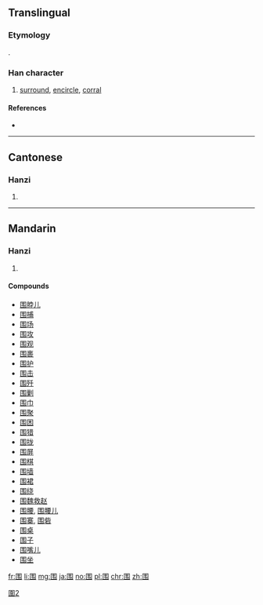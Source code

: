 {{also|圍|囲}}
==Translingual==
{{ja-forms|[[囲]]|围|[[圍]]}}
===Etymology===
{{Han simp|圍|f=韋|t=韦}}.

===Han character===
{{Han char|rn=31|rad=囗|as=04|sn=7|four=|canj=WQS|ids=⿴囗韦}}

# [[surround]], [[encircle]], [[corral]]

====References====
* {{Han ref|kx=0217.251|hdz=10714.040|uh=56F4|ud=22260}}

----

==Cantonese==

===Hanzi===
{{yue-hanzi|jyut=[[wai4]]|y=wai4|tra=圍}}

# {{defn|lang=yue|sort=囗04}}

----

==Mandarin==

===Hanzi===
{{cmn-hanzi|tra=圍|pin=[[wéi]] ([[wei2]])|wg=wei<sup>2</sup>}}

# {{defn|lang=cmn|sort=囗04}}

====Compounds====
* [[围脖儿]]
* [[围捕]]
* [[围场]]
* [[围攻]]
* [[围观]]
* [[围裹]]
* [[围护]]
* [[围击]]
* [[围歼]]
* [[围剿]]
* [[围巾]]
* [[围聚]]
* [[围困]]
* [[围猎]]
* [[围拢]]
* [[围屏]]
* [[围棋]]
* [[围墙]]
* [[围裙]]
* [[围绕]]
* [[围魏救赵]]
* [[围腰]], [[围腰儿]]
* [[围寨]], [[围砦]]
* [[围桌]]
* [[围子]]
* [[围嘴儿]]
* [[围坐]]

[[Category:CJKV characters simplified differently in Japan and China|圍2]]

[[fr:围]]
[[li:围]]
[[mg:围]]
[[ja:围]]
[[no:围]]
[[pl:围]]
[[chr:围]]
[[zh:围]]